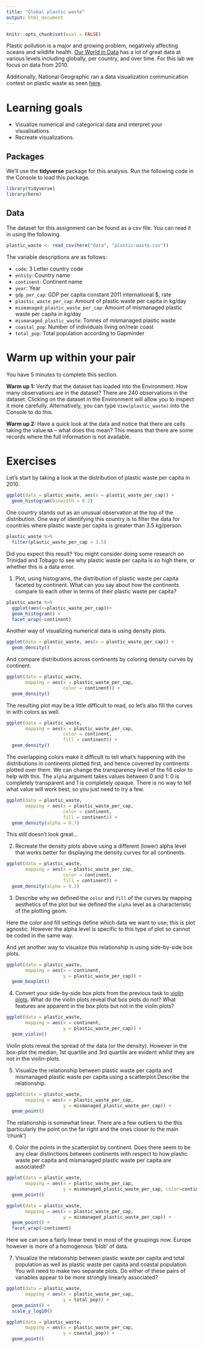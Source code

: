 ```yaml
---
title: "Global plastic waste"
output: html_document
---
```


```r
knitr::opts_chunk$set(eval = FALSE)
```

Plastic pollution is a major and growing problem, negatively affecting oceans and wildlife health.
[Our World in Data](https://ourworldindata.org/plastic-pollution) has a lot of great data at various levels including globally, per country, and over time.
For this lab we focus on data from 2010.

Additionally, National Geographic ran a data visualization communication contest on plastic waste as seen [here](https://www.nationalgeographic.org/funding-opportunities/innovation-challenges/plastic/dataviz/).

# Learning goals

-   Visualize numerical and categorical data and interpret your visualisations.
-   Recreate visualizations.

## Packages

We'll use the **tidyverse** package for this analysis.
Run the following code in the Console to load this package.

```r
library(tidyverse)
library(here)
```

## Data

The dataset for this assignment can be found as a csv file.
You can read it in using the following.

```r
plastic_waste <- read_csv(here("data", "plastic-waste.csv"))
```

The variable descriptions are as follows:

-   `code`: 3 Letter country code
-   `entity`: Country name
-   `continent`: Continent name
-   `year`: Year
-   `gdp_per_cap`: GDP per capita constant 2011 international \$, rate
-   `plastic_waste_per_cap`: Amount of plastic waste per capita in kg/day
-   `mismanaged_plastic_waste_per_cap`: Amount of mismanaged plastic waste per capita in kg/day
-   `mismanaged_plastic_waste`: Tonnes of mismanaged plastic waste
-   `coastal_pop`: Number of individuals living on/near coast
-   `total_pop`: Total population according to Gapminder

# Warm up within your pair

You have 5 minutes to complete this section.

**Warm up 1:** Verify that the dataset has loaded into the Environment.
How many observations are in the dataset?
There are 240 observations in the dataset.
Clicking on the dataset in the Environment will allow you to inspect it more carefully.
Alternatively, you can type `View(plastic_waste)` into the Console to do this.

**Warm up 2:** Have a quick look at the data and notice that there are cells taking the value `NA` -- what does this mean?
This means that there are some records where the full information is not available.

# Exercises

Let's start by taking a look at the distribution of plastic waste per capita in 2010.

```r
ggplot(data = plastic_waste, aes(x = plastic_waste_per_cap)) +
  geom_histogram(binwidth = 0.2)
```

One country stands out as an unusual observation at the top of the distribution.
One way of identifying this country is to filter the data for countries where plastic waste per capita is greater than 3.5 kg/person.

```r
plastic_waste %>%
  filter(plastic_waste_per_cap > 3.5)
```

Did you expect this result?
You might consider doing some research on Trinidad and Tobago to see why plastic waste per capita is so high there, or whether this is a data error.

1.  Plot, using histograms, the distribution of plastic waste per capita faceted by continent. What can you say about how the continents compare to each other in terms of their plastic waste per capita?

```r
plastic_waste %>%
  ggplot(aes(x=plastic_waste_per_cap))+
  geom_histogram() +
  facet_wrap(~continent)
```

Another way of visualizing numerical data is using density plots.

```r
ggplot(data = plastic_waste, aes(x = plastic_waste_per_cap)) +
  geom_density()
```

And compare distributions across continents by coloring density curves by continent.

```r
ggplot(data = plastic_waste, 
       mapping = aes(x = plastic_waste_per_cap, 
                     color = continent)) +
  geom_density()
```

The resulting plot may be a little difficult to read, so let's also fill the curves in with colors as well.

```r
ggplot(data = plastic_waste, 
       mapping = aes(x = plastic_waste_per_cap, 
                     color = continent, 
                     fill = continent)) +
  geom_density()
```

The overlapping colors make it difficult to tell what's happening with the distributions in continents plotted first, and hence coverred by continents plotted over them.
We can change the transparency level of the fill color to help with this.
The `alpha` argument takes values between 0 and 1: 0 is completely transparent and 1 is completely opaque.
There is no way to tell what value will work best, so you just need to try a few.

```r
ggplot(data = plastic_waste, 
       mapping = aes(x = plastic_waste_per_cap, 
                     color = continent, 
                     fill = continent)) +
  geom_density(alpha = 0.7)
```

This still doesn't look great...

2.  Recreate the density plots above using a different (lower) alpha level that works better for displaying the density curves for all continents.

```r
ggplot(data = plastic_waste, 
       mapping = aes(x = plastic_waste_per_cap, 
                     color = continent, 
                     fill = continent)) +
  geom_density(alpha = 0.2)
```

3.  Describe why we defined the `color` and `fill` of the curves by mapping aesthetics of the plot but we defined the `alpha` level as a characteristic of the plotting geom.

Here the color and fill settings define which data we want to use; this is plot agnostic. However the alpha level is specific to this type of plot so cannot be coded in the same way.

And yet another way to visualize this relationship is using side-by-side box plots.

```r
ggplot(data = plastic_waste, 
       mapping = aes(x = continent, 
                     y = plastic_waste_per_cap)) +
  geom_boxplot()
```

4.  Convert your side-by-side box plots from the previous task to [violin plots](http://ggplot2.tidyverse.org/reference/geom_violin.html). What do the violin plots reveal that box plots do not? What features are apparent in the box plots but not in the violin plots?

```r
ggplot(data = plastic_waste, 
       mapping = aes(x = continent, 
                     y = plastic_waste_per_cap)) +
  geom_violin()
```

Violin plots reveal the spread of the data (or the density). However in the box-plot the median, 1st quartile and 3rd quartile are evident whilst they are not in the violin-plots.

5.  Visualize the relationship between plastic waste per capita and mismanaged plastic waste per capita using a scatterplot.Describe the relationship.

```r
ggplot(data = plastic_waste, 
       mapping = aes(x = plastic_waste_per_cap, 
                     y = mismanaged_plastic_waste_per_cap)) +
  geom_point()
```

The relationship is somewhat linear. There are a few outliers to the this (particularly the point on the far right and the ones closer to the main 'chunk')

6.  Color the points in the scatterplot by continent.
    Does there seem to be any clear distinctions between continents with respect to how plastic waste per capita and mismanaged plastic waste per capita are associated?

```r
ggplot(data = plastic_waste, 
       mapping = aes(x = plastic_waste_per_cap, 
                     y = mismanaged_plastic_waste_per_cap, color=continent)) +
  geom_point()
```

```r
ggplot(data = plastic_waste, 
       mapping = aes(x = plastic_waste_per_cap, 
                     y = mismanaged_plastic_waste_per_cap)) +
  geom_point() +
  facet_wrap(~continent)
```

Here we can see a fairly linear trend in most of the groupings now. Europe however is more of a homogenous 'blob' of data.

7.  Visualize the relationship between plastic waste per capita and total population as well as plastic waste per capita and coastal population.
    You will need to make two separate plots.
    Do either of these pairs of variables appear to be more strongly linearly associated?

```r
ggplot(data = plastic_waste, 
       mapping = aes(x = plastic_waste_per_cap, 
                     y = total_pop)) +
  geom_point() +
  scale_y_log10()
```

```r
ggplot(data = plastic_waste, 
       mapping = aes(x = plastic_waste_per_cap, 
                     y = coastal_pop)) +
  geom_point()
```